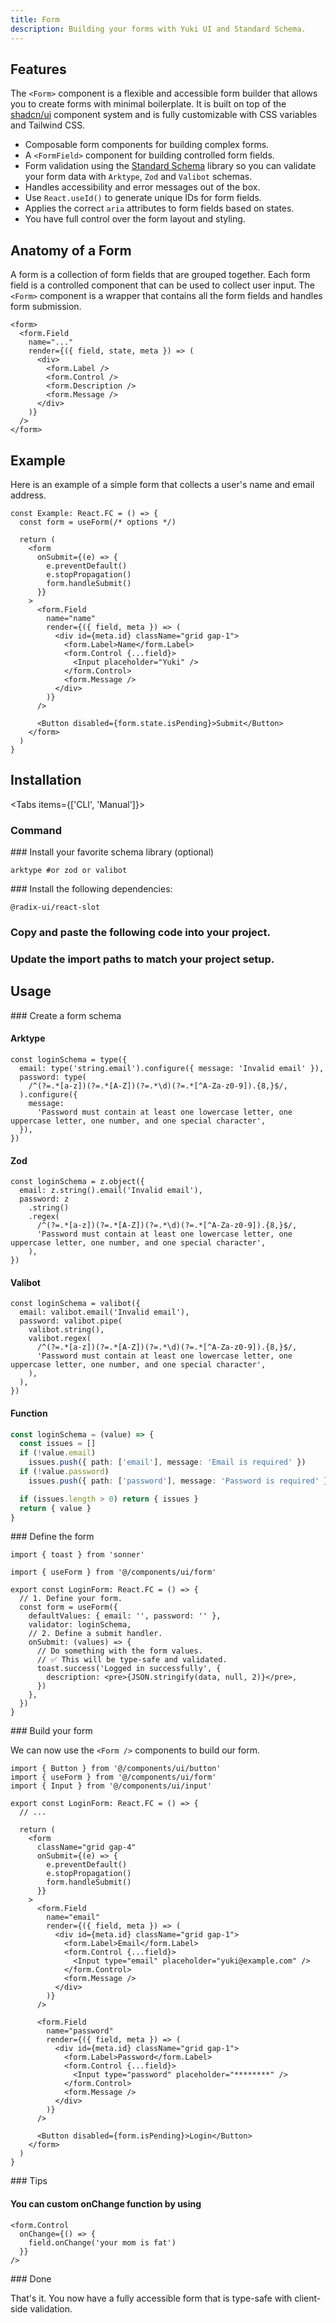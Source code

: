 ```yaml
---
title: Form
description: Building your forms with Yuki UI and Standard Schema.
---
```


## Features

The `<Form>` component is a flexible and accessible form builder that allows you to create forms with minimal boilerplate. It is built on top of the [shadcn/ui](https://ui.shadcn.com/) component system and is fully customizable with CSS variables and Tailwind CSS.

- Composable form components for building complex forms.
- A `<FormField>` component for building controlled form fields.
- Form validation using the [Standard Schema](https://standardschema.dev/) library so you can validate your form data with `Arktype`, `Zod` and `Valibot` schemas.
- Handles accessibility and error messages out of the box.
- Use `React.useId()` to generate unique IDs for form fields.
- Applies the correct `aria` attributes to form fields based on states.
- You have full control over the form layout and styling.

## Anatomy of a Form

A form is a collection of form fields that are grouped together. Each form field is a controlled component that can be used to collect user input. The `<Form>` component is a wrapper that contains all the form fields and handles form submission.

```tsx
<form>
  <form.Field
    name="..."
    render={({ field, state, meta }) => (
      <div>
        <form.Label />
        <form.Control />
        <form.Description />
        <form.Message />
      </div>
    )}
  />
</form>
```

## Example

Here is an example of a simple form that collects a user's name and email address.

```tsx
const Example: React.FC = () => {
  const form = useForm(/* options */)

  return (
    <form
      onSubmit={(e) => {
        e.preventDefault()
        e.stopPropagation()
        form.handleSubmit()
      }}
    >
      <form.Field
        name="name"
        render={({ field, meta }) => (
          <div id={meta.id} className="grid gap-1">
            <form.Label>Name</form.Label>
            <form.Control {...field}>
              <Input placeholder="Yuki" />
            </form.Control>
            <form.Message />
          </div>
        )}
      />

      <Button disabled={form.state.isPending}>Submit</Button>
    </form>
  )
}
```

## Installation

<Tabs items={['CLI', 'Manual']}>
<Tab value="CLI">
<Steps>
<Step>
### Command

<Install name="form" />

</Step>

<Step>
### Install your favorite schema library (optional)

```package-install
arktype #or zod or valibot
```

</Step>

</Steps>

</Tab>

<Tab value="Manual">

<Steps>

<Step>
### Install the following dependencies:

```package-install
@radix-ui/react-slot
```

</Step>

<Step>

### Copy and paste the following code into your project.

<ComponentSource name="ui/form.tsx" />

</Step>

<Step>

### Update the import paths to match your project setup.

</Step>

</Steps>

</Tab>

</Tabs>

## Usage

<Steps>

<Step>
### Create a form schema

#### Arktype

```tsx
const loginSchema = type({
  email: type('string.email').configure({ message: 'Invalid email' }),
  password: type(
    /^(?=.*[a-z])(?=.*[A-Z])(?=.*\d)(?=.*[^A-Za-z0-9]).{8,}$/,
  ).configure({
    message:
      'Password must contain at least one lowercase letter, one uppercase letter, one number, and one special character',
  }),
})
```

#### Zod

```tsx
const loginSchema = z.object({
  email: z.string().email('Invalid email'),
  password: z
    .string()
    .regex(
      /^(?=.*[a-z])(?=.*[A-Z])(?=.*\d)(?=.*[^A-Za-z0-9]).{8,}$/,
      'Password must contain at least one lowercase letter, one uppercase letter, one number, and one special character',
    ),
})
```

#### Valibot

```tsx
const loginSchema = valibot({
  email: valibot.email('Invalid email'),
  password: valibot.pipe(
    valibot.string(),
    valibot.regex(
      /^(?=.*[a-z])(?=.*[A-Z])(?=.*\d)(?=.*[^A-Za-z0-9]).{8,}$/,
      'Password must contain at least one lowercase letter, one uppercase letter, one number, and one special character',
    ),
  ),
})
```

#### Function

```ts
const loginSchema = (value) => {
  const issues = []
  if (!value.email)
    issues.push({ path: ['email'], message: 'Email is required' })
  if (!value.password)
    issues.push({ path: ['password'], message: 'Password is required' })

  if (issues.length > 0) return { issues }
  return { value }
}
```

</Step>

<Step>
### Define the form

```tsx
import { toast } from 'sonner'

import { useForm } from '@/components/ui/form'

export const LoginForm: React.FC = () => {
  // 1. Define your form.
  const form = useForm({
    defaultValues: { email: '', password: '' },
    validator: loginSchema,
    // 2. Define a submit handler.
    onSubmit: (values) => {
      // Do something with the form values.
      // ✅ This will be type-safe and validated.
      toast.success('Logged in successfully', {
        description: <pre>{JSON.stringify(data, null, 2)}</pre>,
      })
    },
  })
}
```

</Step>

<Step>
### Build your form

We can now use the `<Form />` components to build our form.

```tsx
import { Button } from '@/components/ui/button'
import { useForm } from '@/components/ui/form'
import { Input } from '@/components/ui/input'

export const LoginForm: React.FC = () => {
  // ...

  return (
    <form
      className="grid gap-4"
      onSubmit={(e) => {
        e.preventDefault()
        e.stopPropagation()
        form.handleSubmit()
      }}
    >
      <form.Field
        name="email"
        render={({ field, meta }) => (
          <div id={meta.id} className="grid gap-1">
            <form.Label>Email</form.Label>
            <form.Control {...field}>
              <Input type="email" placeholder="yuki@example.com" />
            </form.Control>
            <form.Message />
          </div>
        )}
      />

      <form.Field
        name="password"
        render={({ field, meta }) => (
          <div id={meta.id} className="grid gap-1">
            <form.Label>Password</form.Label>
            <form.Control {...field}>
              <Input type="password" placeholder="********" />
            </form.Control>
            <form.Message />
          </div>
        )}
      />

      <Button disabled={form.isPending}>Login</Button>
    </form>
  )
}
```

</Step>

<Step>
### Tips

#### You can custom onChange function by using

```tsx
<form.Control
  onChange={() => {
    field.onChange('your mom is fat')
  }}
/>
```

</Step>

<Step>
### Done

That's it. You now have a fully accessible form that is type-safe with client-side validation.

</Step>

</Steps>
